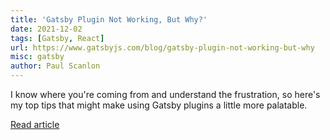 ```yaml
---
title: 'Gatsby Plugin Not Working, But Why?'
date: 2021-12-02
tags: [Gatsby, React]
url: https://www.gatsbyjs.com/blog/gatsby-plugin-not-working-but-why
misc: gatsby
author: Paul Scanlon
---
```


I know where you're coming from and understand the frustration, so here's my top tips that might make using Gatsby
plugins a little more palatable.

[Read article](https://www.gatsbyjs.com/blog/gatsby-plugin-not-working-but-why)

